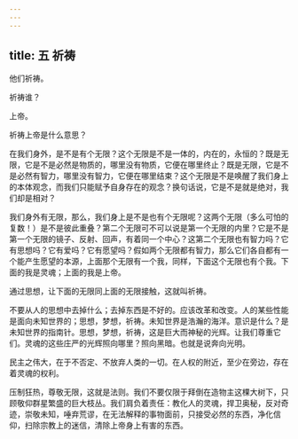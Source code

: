 ```yaml
---
---
---
```

title: 五 祈祷
---




他们祈祷。

祈祷谁？

上帝。

祈祷上帝是什么意思？

在我们身外，是不是有个无限？这个无限是不是一体的，内在的，永恒的？既是无限，它是不是必然是物质的，哪里没有物质，它便在哪里终止？既是无限，它是不是必然有智力，哪里没有智力，它便在哪里结束？这个无限是不是唤醒了我们身上的本体观念，而我们只能赋予自身存在的观念？换句话说，它是不是就是绝对，我们却是相对？

我们身外有无限，那么，我们身上是不是也有个无限呢？这两个无限（多么可怕的复数！）是不是彼此重叠？第二个无限可不可以说是第一个无限的内里？它是不是第一个无限的镜子、反射、回声，有着同一个中心？这第二个无限也有智力吗？它有思想吗？它有爱吗？它有愿望吗？假如两个无限都有智力，那么它们各自都有一个能产生愿望的本源，上面那个无限有一个我，同样，下面这个无限也有个我。下面的我是灵魂；上面的我是上帝。

通过思想，让下面的无限同上面的无限接触，这就叫祈祷。

不要从人的思想中去掉什么；去掉东西是不好的。应该改革和改变。人的某些性能是面向未知世界的；思想，梦想，祈祷。未知世界是浩瀚的海洋。意识是什么？是未知世界的指南针。思想，梦想，祈祷，这是巨大而神秘的光辉。让我们尊重它们。灵魂的这些庄严的光辉照向哪里？照向黑暗。也就是说奔向光明。

民主之伟大，在于不否定、不放弃人类的一切。在人权的附近，至少在旁边，存在着灵魂的权利。

压制狂热，尊敬无限，这就是法则。我们不要仅限于拜倒在造物主这棵大树下，只顾敬仰群星繁盛的巨大枝丛。我们肩负着责任：教化人的灵魂，捍卫奥秘，反对奇迹，崇敬未知，唾弃荒谬，在无法解释的事物面前，只接受必然的东西，净化信仰，扫除宗教上的迷信，清除上帝身上有害的东西。